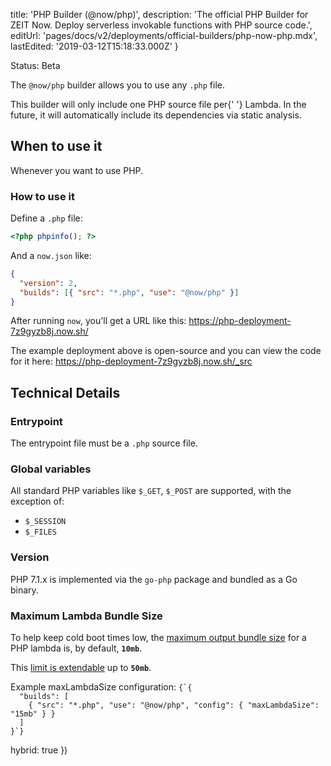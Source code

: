 
  title: 'PHP Builder (@now/php)',
  description:
    'The official PHP Builder for ZEIT Now. Deploy serverless invokable functions with PHP source code.',
  editUrl: 'pages/docs/v2/deployments/official-builders/php-now-php.mdx',
  lastEdited: '2019-03-12T15:18:33.000Z'
}

<Tag>Status: Beta</Tag>

The `@now/php` builder allows you to use any `.php` file.

<Note>
  This builder will only include one PHP source file per{' '}
  <GenericLink href="/docs/v2/deployments/concepts/lambdas">Lambda</GenericLink>.
  In the future, it will automatically include its dependencies via static analysis.
</Note>

## When to use it

Whenever you want to use PHP.

### How to use it

Define a `.php` file:

```php
<?php phpinfo(); ?>
```

And a `now.json` like:

```json
{
  "version": 2,
  "builds": [{ "src": "*.php", "use": "@now/php" }]
}
```

After running `now`, you'll get a URL like this: <https://php-deployment-7z9gyzb8j.now.sh/>

The example deployment above is open-source and you can view the code for it here: <https://php-deployment-7z9gyzb8j.now.sh/_src>

## Technical Details

### Entrypoint

The entrypoint file must be a `.php` source file.

### Global variables

All standard PHP variables like `$_GET`, `$_POST` are supported, with the exception of:

- `$_SESSION`
- `$_FILES`

### Version

PHP 7.1.x is implemented via the `go-php` package and bundled as a Go binary.

### Maximum Lambda Bundle Size

To help keep cold boot times low, the [maximum output bundle size](/docs/v2/deployments/concepts/lambdas#maximum-bundle-size) for a PHP lambda is, by default, **`10mb`**.

This [limit is extendable](/docs/v2/deployments/builders/overview#configuring-output-lambda-size) up to **`50mb`**.

<Example>
  <span>
    Example <InlineCode>maxLambdaSize</InlineCode> configuration:
  </span>
  <Code lang="json">{`{
  "builds": [
    { "src": "*.php", "use": "@now/php", "config": { "maxLambdaSize": "15mb" } }
  ]
}`}</Code>
</Example>

  hybrid: true
})

